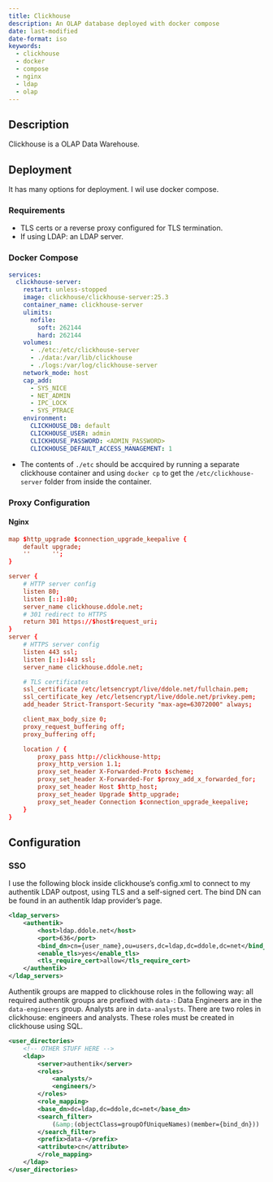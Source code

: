 ```yaml
---
title: Clickhouse
description: An OLAP database deployed with docker compose
date: last-modified
date-format: iso
keywords:
  - clickhouse
  - docker
  - compose
  - nginx
  - ldap
  - olap
---
```


## Description
Clickhouse is a OLAP Data Warehouse.

## Deployment
It has many options for deployment. I wil use docker compose.


### Requirements
- TLS certs or a reverse proxy configured for TLS termination.
- If using LDAP: an LDAP server.

### Docker Compose

```yaml
services:
  clickhouse-server:
    restart: unless-stopped
    image: clickhouse/clickhouse-server:25.3
    container_name: clickhouse-server
    ulimits:
      nofile:
        soft: 262144
        hard: 262144
    volumes:
      - ./etc:/etc/clickhouse-server
      - ./data:/var/lib/clickhouse
      - ./logs:/var/log/clickhouse-server
    network_mode: host
    cap_add:
      - SYS_NICE
      - NET_ADMIN
      - IPC_LOCK
      - SYS_PTRACE
    environment:
      CLICKHOUSE_DB: default
      CLICKHOUSE_USER: admin
      CLICKHOUSE_PASSWORD: <ADMIN_PASSWORD>
      CLICKHOUSE_DEFAULT_ACCESS_MANAGEMENT: 1
```
- The contents of `./etc` should be accquired by running a separate clickhouse container and using `docker cp` to get the `/etc/clickhouse-server` folder from inside the container.

### Proxy Configuration

#### Nginx
```nginx.conf
map $http_upgrade $connection_upgrade_keepalive {
    default upgrade;
    ''      '';
}

server {
    # HTTP server config
    listen 80;
    listen [::]:80;
    server_name clickhouse.ddole.net;
    # 301 redirect to HTTPS
    return 301 https://$host$request_uri;
}
server {
    # HTTPS server config
    listen 443 ssl;
    listen [::]:443 ssl;
    server_name clickhouse.ddole.net;

    # TLS certificates
    ssl_certificate /etc/letsencrypt/live/ddole.net/fullchain.pem;
    ssl_certificate_key /etc/letsencrypt/live/ddole.net/privkey.pem;
    add_header Strict-Transport-Security "max-age=63072000" always;

    client_max_body_size 0;
    proxy_request_buffering off;
    proxy_buffering off;

    location / {
        proxy_pass http://clickhouse-http;
        proxy_http_version 1.1;
        proxy_set_header X-Forwarded-Proto $scheme;
        proxy_set_header X-Forwarded-For $proxy_add_x_forwarded_for;
        proxy_set_header Host $http_host;
        proxy_set_header Upgrade $http_upgrade;
        proxy_set_header Connection $connection_upgrade_keepalive;
    }
}
```

## Configuration

### SSO
I use the following block inside clickhouse's config.xml to connect to my authentik LDAP outpost, using TLS and a self-signed cert. The bind DN can be found in an authentik ldap provider's page.

```xml
<ldap_servers>
    <authentik>
        <host>ldap.ddole.net</host>
        <port>636</port>
        <bind_dn>cn={user_name},ou=users,dc=ldap,dc=ddole,dc=net</bind_dn>
        <enable_tls>yes</enable_tls>
        <tls_require_cert>allow</tls_require_cert>
    </authentik>
</ldap_servers>
```

Authentik groups are mapped to clickhouse roles in the following way: all required authentik groups are prefixed with `data-`: Data Engineers are in the `data-engineers` group. Analysts are in `data-analysts`. There are two roles in clickhouse: engineers and analysts. These roles must be created in clickhouse using SQL.

```xml
<user_directories>
    <!-- OTHER STUFF HERE -->
    <ldap>
        <server>authentik</server>
        <roles>
            <analysts/>
            <engineers/>
        </roles>
        <role_mapping>
        <base_dn>dc=ldap,dc=ddole,dc=net</base_dn>
        <search_filter>
            (&amp;(objectClass=groupOfUniqueNames)(member={bind_dn}))
        </search_filter>
        <prefix>data-</prefix>
        <attribute>cn</attribute>
        </role_mapping>
    </ldap>
</user_directories>
```